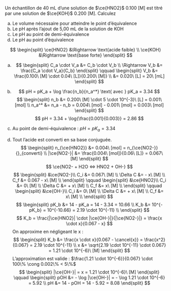 ::: {.Exercise data-latex=""}

Un échantillon de 40 mL d’une solution de $\ce{HNO2}$ 0.100 [M] est titré par une solution de $\ce{KOH}$ 0.200 [M]. Calculez

a. Le volume nécessaire pour atteindre le point d’équivalence
\vspace{\stretch{1}}
b. Le pH après l’ajout de 5,00 mL de la solution de KOH
\vspace{\stretch{1}}
c. Le pH au point de demi-équivalence
\vspace{\stretch{1}}
d. Le pH au point d’équivalence
\vspace{\stretch{1}}

:::

::: {.Answer data-latex=""}

$$
\begin{split}
\ce{HNO2} &\Rightarrow \text{acide faible} \\
\ce{KOH} &\Rightarrow \text{base forte}
\end{split}
$$

a. $$
\begin{split}
C_a \cdot V_a &= C_b \cdot V_b \\
\Rightarrow V_b &= \frac{C_a \cdot V_a}{C_b}
\end{split}
\qquad
\begin{split}
V_b &= \frac{0.100\ [M] \cdot 0.04\ [L]}{0.200\ [M]} \\
&= 0.020\ [L] = 20\ [mL]
\end{split}
$$

b. $$
pH = pK_a + \log \frac{n_b}{n_a^*} \text{ avec } pK_a = 3.34
$$
$$
\begin{split}
n_b &= 0.200\ [M] \cdot 5 \cdot 10^{-3}\ [L] = 0.001\ [mol] \\
n_a^* &= n_a - n_b = 0.004\ [mol] - 0.001\ [mol] = 0.003\ [mol]
\end{split}
$$
$$
pH = 3.34 + \log{\frac{0.001}{0.003}} = 2.86
$$

c. Au point de demi-équivalence : $pH = pK_a = 3.34$

d. Tout l'acide est converti en sa base conjuguée.
$$
\begin{split}
n_{\ce{HNO2}} &= 0.004\ [mol] = n_{\ce{NO2-}} {}_{converti} \\
|\ce{NO2-}| &= \frac{0.004\ [mol]}{0.06\ [L]} = 0.067\ [M]
\end{split}
$$
$$
\ce{NO2- + H2O <=> HNO2 + OH-}
$$
$$
\begin{split}
&\ce{NO2-}\\
C_i &= 0.067\ [M] \\
\Delta C &= - x\ [M] \\
C_f &= 0.067 - x\ [M] \\
\end{split}
\qquad
\begin{split}
&\ce{HNO2}\\
C_i &= 0\ [M] \\
\Delta C &= + x\ [M] \\
C_f &= x\ [M] \\
\end{split}
\qquad
\begin{split}
&\ce{OH-}\\
C_i &= 0\ [M] \\
\Delta C &= + x\ [M] \\
C_f &= x\ [M] \\
\end{split}
$$
$$
\begin{split}
pK_b &= 14 - pK_a = 14 - 3.34 = 10.66 \\
K_b &= 10^{-pK_b} = 10^{-10.66} = 2.19 \cdot 10^{-11} \\
\end{split}
$$
$$
K_b = \frac{|\ce{HNO2}| \cdot |\ce{OH-}|}{|\ce{NO2-}|} = \frac{x \cdot x}{0.067 - x}
$$
On approxime en négligeant le x : 
$$
\begin{split}
K_b &= \frac{x \cdot x}{0.067 - \cancel{x}} = \frac{x^2}{0.067} = 2.19 \cdot 10^{-11} \\
x &= \sqrt{2.19 \cdot 10^{-11} \cdot 0.067} = 1.21 \cdot 10^{-6}\ [M]
\end{split}
$$
L'approximation est valide : $\frac{1.21 \cdot 10^{-6}}{0.067} \cdot 100\% \cong 0.002\% < 5\%$
$$
\begin{split}
|\ce{OH-}| = x = 1.21 \cdot 10^{-6}\ [M] 
\end{split}
\qquad
\begin{split}
pOH &= - \log |\ce{OH-}| = - \log 1.21 \cdot 10^{-6} = 5.92 \\
pH &= 14 - pOH = 14 - 5.92 = 8.08
\end{split}
$$
:::
